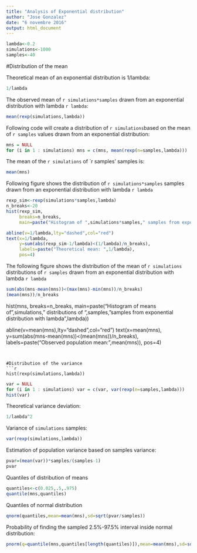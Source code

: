 ```yaml
---
title: "Analysis of Exponential distribution"
author: "Jose Gonzalez"
date: "6 novembre 2016"
output: html_document
---
```


```r
lambda<-0.2
simulations<-1000
samples<-40
```


#Distribution of the mean

Theoretical mean of an exponential distribution is 1/lambda:
```r
1/lambda
```

The observed mean of `r simulations*samples` drawn from an exponential distribution with lambda `r lambda`:
```r
mean(rexp(simulations,lambda))
```

Following code will create a distribution of `r simulations`based on the mean of `r samples` values drawn from an exponential distribution:
```r
mns = NULL
for (i in 1 : simulations) mns = c(mns, mean(rexp(n=samples,lambda)))
```

The mean of the `r simulations` of `r samples' samples is:
```r
mean(mns)
```

Following figure shows the distribution of `r simulations*samples` samples drawn from an exponential distribution with lambda `r lambda`
```r
rexp_sim<-rexp(simulations*samples,lambda)
n_breaks<-20
hist(rexp_sim,
     breaks=n_breaks,
     main=paste("Histogram of ",simulations*samples," samples from exponential distribution with lambda",lambda))

abline(v=1/lambda,lty="dashed",col="red")
text(x=1/lambda,
     y=sum(abs(rexp_sim-1/lambda)<(1/lambda)/n_breaks),
     labels=paste("Theoretical mean: ",1/lambda),
     pos=4)
```

The following figure shows the distribution of the mean of `r simulations` distributions of `r samples` drawn from an exponential distribution with lambda `r lambda`
```r
sum(abs(mns-mean(mns))<(max(mns)-min(mns))/n_breaks)
(mean(mns))/n_breaks
```
hist(mns,
      breaks=n_breaks,
     main=paste("Histogram of means of ",simulations," distributions of ",samples, "samples from exponential distribution with lambda",lambda))

abline(v=mean(mns),lty="dashed",col="red")
text(x=mean(mns),
     y=sum(abs(mns-mean(mns))<(mean(mns))/n_breaks),
     labels=paste("Observed population mean: ",mean(mns)),
     pos=4)
```


#Distribution of the variance
```r
hist(rexp(simulations,lambda))
```

```r
var = NULL
for (i in 1 : simulations) var = c(var, var(rexp(n=samples,lambda)))
hist(var)
```

Theoretical variance deviation:
```r
1/lambda^2
```

Variance of `simulations` samples:
```r
var(rexp(simulations,lambda))
```

Estimation of population variance based on samples variance:
```r
pvar=(mean(var))*samples/(samples-1)
pvar
```


Quantiles of distribution of means
```r
quantiles<-c(0.025,.5,.975)
quantile(mns,quantiles)
```

Quantiles of normal distribution
```r
qnorm(quantiles,mean=mean(mns),sd=sqrt(pvar/samples))
```

Probability of finding the sampled 2.5%-97.5% interval inside normal distribution:
```r
pnorm(q=quantile(mns,quantiles[length(quantiles)]),mean=mean(mns),sd=sqrt(pvar/samples))-pnorm(q=quantile(mns,quantiles[1]),mean=mean(mns),sd=sqrt(pvar/samples))
```

